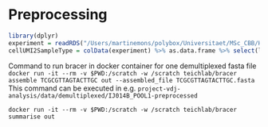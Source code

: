 # Preprocessing

```r
library(dplyr)
experiment = readRDS("/Users/martinemons/polybox/Universitaet/MSc_CBB/HS2020/Statistical Analysis of HSD/vdj-analysis-local/sce_B.rds", refhook = NULL)
cellUMI2SampleType = colData(experiment) %>% as.data.frame %>% select(lib_id, patient_id, Sample.Type, Diagnosis) %>% unique()
```

Command to run bracer in docker container for one demultiplexed fasta file
`docker run -it --rm -v $PWD:/scratch -w /scratch teichlab/bracer assemble TCGCGTTAGTACTTGC out --assembled_file TCGCGTTAGTACTTGC.fasta`
This command can be executed in e.g. `project-vdj-analysis/data/demultiplexed/IJ014B_POOL1-preprocessed`

`docker run -it --rm -v $PWD:/scratch -w /scratch teichlab/bracer summarise out`
